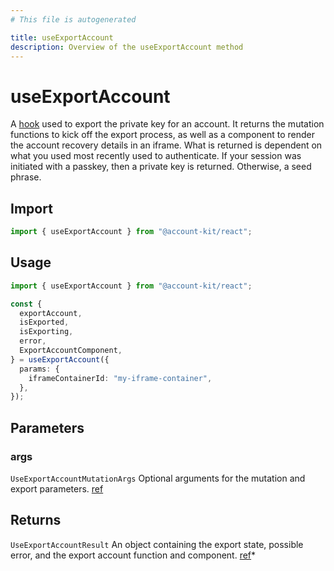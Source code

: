 ```yaml
---
# This file is autogenerated

title: useExportAccount
description: Overview of the useExportAccount method
---
```


# useExportAccount

A [hook](https://github.com/alchemyplatform/aa-sdk/blob/main/account-kit/react/src/hooks/useExportAccount.ts) used to export the private key for an account. It returns the mutation functions to kick off the export process, as well as a component to render the account recovery details in an iframe.
What is returned is dependent on what you used most recently used to authenticate. If your session was initiated with a passkey, then a private key is returned. Otherwise, a seed phrase.

## Import

```ts
import { useExportAccount } from "@account-kit/react";
```

## Usage

```ts twoslash
import { useExportAccount } from "@account-kit/react";

const {
  exportAccount,
  isExported,
  isExporting,
  error,
  ExportAccountComponent,
} = useExportAccount({
  params: {
    iframeContainerId: "my-iframe-container",
  },
});
```

## Parameters

### args

`UseExportAccountMutationArgs`
Optional arguments for the mutation and export parameters. [ref](https://github.com/alchemyplatform/aa-sdk/blob/main/account-kit/react/src/hooks/useExportAccount.ts#L11)

## Returns

`UseExportAccountResult`
An object containing the export state, possible error, and the export account function and component. [ref](https://github.com/alchemyplatform/aa-sdk/blob/main/account-kit/react/src/hooks/useExportAccount.ts#L32)\*
